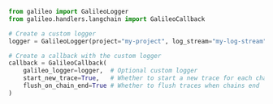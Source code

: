 ```python
from galileo import GalileoLogger
from galileo.handlers.langchain import GalileoCallback

# Create a custom logger
logger = GalileoLogger(project="my-project", log_stream="my-log-stream")

# Create a callback with the custom logger
callback = GalileoCallback(
    galileo_logger=logger,  # Optional custom logger
    start_new_trace=True,   # Whether to start a new trace for each chain
    flush_on_chain_end=True # Whether to flush traces when chains end
) 
```